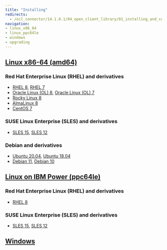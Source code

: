 ```yaml
---
title: "Installing"
redirects:
  - /ocl_connector/14.1.0.1/04_open_client_library/01_installing_and_configuring_the_ocl_connector
navigation:
- linux_x86_64
- linux_ppc64le
- windows
- upgrading
---
```


## [Linux x86-64 (amd64)](linux_x86_64)
### Red Hat Enterprise Linux (RHEL) and derivatives
- [RHEL 8](linux_x86_64/ocl_connector_rhel_8), [RHEL 7](linux_x86_64/ocl_connector_rhel_7)
- [Oracle Linux (OL) 8](linux_x86_64/ocl_connector_rhel_8), [Oracle Linux (OL) 7](linux_x86_64/ocl_connector_rhel_7)
- [Rocky Linux 8](linux_x86_64/ocl_connector_other_linux_8)
- [AlmaLinux 8](linux_x86_64/ocl_connector_other_linux_8)
- [CentOS 7](linux_x86_64/ocl_connector_centos_7)
### SUSE Linux Enterprise (SLES) and derivatives
- [SLES 15](linux_x86_64/ocl_connector_sles_15), [SLES 12](linux_x86_64/ocl_connector_sles_12)
### Debian and derivatives
- [Ubuntu 20.04](linux_x86_64/ocl_connector_ubuntu_20), [Ubuntu 18.04](linux_x86_64/ocl_connector_ubuntu_18)
- [Debian 11](linux_x86_64/ocl_connector_deb_11), [Debian 10](linux_x86_64/ocl_connector_deb_10)
## [Linux on IBM Power (ppc64le)](linux_ppc64le)
### Red Hat Enterprise Linux (RHEL) and derivatives
- [RHEL 8](linux_ppc64le/ocl_connector_rhel_8)
### SUSE Linux Enterprise (SLES) and derivatives
- [SLES 15](linux_ppc64le/ocl_connector_sles_15), [SLES 12](linux_ppc64le/ocl_connector_sles_12)
## [Windows](windows)
